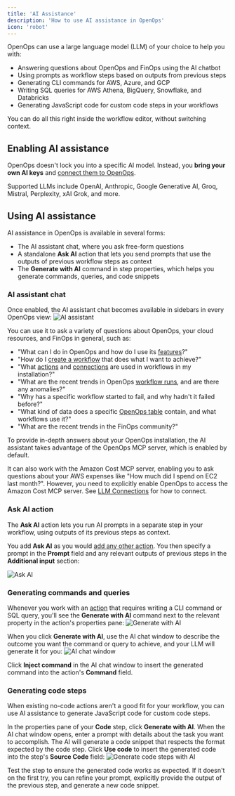 ```yaml
---
title: 'AI Assistance'
description: 'How to use AI assistance in OpenOps'
icon: 'robot'
---
```


OpenOps can use a large language model (LLM) of your choice to help you with:
* Answering questions about OpenOps and FinOps using the AI chatbot
* Using prompts as workflow steps based on outputs from previous steps
* Generating CLI commands for AWS, Azure, and GCP
* Writing SQL queries for AWS Athena, BigQuery, Snowflake, and Databricks
* Generating JavaScript code for custom code steps in your workflows

You can do all this right inside the workflow editor, without switching context.

## Enabling AI assistance

OpenOps doesn't lock you into a specific AI model. Instead, you **bring your own AI keys** and [connect them to OpenOps](/ai-assistance/llm-connections).

Supported LLMs include OpenAI, Anthropic, Google Generative AI, Groq, Mistral, Perplexity, xAI Grok, and more.

## Using AI assistance

AI assistance in OpenOps is available in several forms:
* The AI assistant chat, where you ask free-form questions
* A standalone **Ask AI** action that lets you send prompts that use the outputs of previous workflow steps as context
* The **Generate with AI** command in step properties, which helps you generate commands, queries, and code snippets

### AI assistant chat

Once enabled, the AI assistant chat becomes available in sidebars in every OpenOps view:
![AI assistant](/images/access-llm-assistant.png)

You can use it to ask a variety of questions about OpenOps, your cloud resources, and FinOps in general, such as:
* "What can I do in OpenOps and how do I use its [features](/introduction/features-and-benefits/)?"
* "How do I [create a workflow](/workflow-management/building-workflows/) that does what I want to achieve?"
* "What [actions](/workflow-management/actions/) and [connections](/cloud-access/access-levels-permissions/) are used in workflows in my installation?"
* "What are the recent trends in OpenOps [workflow runs](/workflow-management/investigate-workflow-run/), and are there any anomalies?"
* "Why has a specific workflow started to fail, and why hadn't it failed before?"
* "What kind of data does a specific [OpenOps table](/reporting-analytics/tables/) contain, and what workflows use it?"
* "What are the recent trends in the FinOps community?"

To provide in-depth answers about your OpenOps installation, the AI assistant takes advantage of the OpenOps MCP server, which is enabled by default.

It can also work with the Amazon Cost MCP server, enabling you to ask questions about your AWS expenses like "How much did I spend on EC2 last month?". However, you need to explicitly enable OpenOps to access the Amazon Cost MCP server. See [LLM Connections](/ai-assistance/llm-connections) for how to connect.

### Ask AI action

The **Ask AI** action lets you run AI prompts in a separate step in your workflow, using outputs of its previous steps as context.

You add **Ask AI** as you would [add any other action](workflow-management/building-workflows#adding-more-actions). You then specify a prompt in the **Prompt** field and any relevant outputs of previous steps in the **Additional input** section:

![Ask AI](/images/access-llm-ask-ai-action.png)

### Generating commands and queries

Whenever you work with an [action](/workflow-management/actions) that requires writing a CLI command or SQL query, you'll see the **Generate with AI** command next to the relevant property in the action's properties pane:
![Generate with AI](/images/access-llm-generate-with-ai.png)

When you click **Generate with AI**, use the AI chat window to describe the outcome you want the command or query to achieve, and your LLM will generate it for you:
![AI chat window](/images/access-llm-chat.png)

Click **Inject command** in the AI chat window to insert the generated command into the action's **Command** field.

### Generating code steps

When existing no-code actions aren't a good fit for your workflow, you can use AI assistance to generate JavaScript code for custom code steps.

In the properties pane of your **Code** step, click **Generate with AI**. When the AI chat window opens, enter a prompt with details about the task you want to accomplish. The AI will generate a code snippet that respects the format expected by the code step. Click **Use code** to insert the generated code into the step's **Source Code** field:
![Generate code steps with AI](/images/access-llm-code-step-with-ai.png)

Test the step to ensure the generated code works as expected. If it doesn't on the first try, you can refine your prompt, explicitly provide the output of the previous step, and generate a new code snippet.

